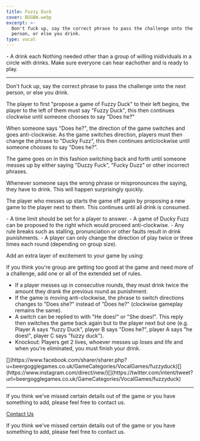 ```yaml
---
title: Fuzzy Duck
cover: BGGBW.webp
excerpt: >-
  Don't fuck up, say the correct phrase to pass the challenge onto the next
  person, or else you drink.
type: vocal
---
```



<GameHero
  cover="/BeerGoggleGames/images/BGGBW.webp"
  alt="Fuzzy Duck"
/>

<GameSection title="Equipment" icon="/BeerGoggleGames/images/liquor.webp">
-   A drink each
</GameSection>

<GameSection title="Setup" icon="/BeerGoggleGames/images/settings.webp">
Nothing needed other than a group of willing inidividuals in a circle with drinks. Make sure everyone can hear eachother and is ready to play.

* * *
</GameSection>

<GameSection title="Aim of the Game" icon="/BeerGoggleGames/images/target.webp">
<p>Don't fuck up, say the correct phrase to pass the challenge onto the next person, or else you drink.</p>
</GameSection>

<GameSection title="How to Play" icon="/BeerGoggleGames/images/question.webp">
The player to first "propose a game of Fuzzy Duck" to their left begins, the player to the left of them must say "Fuzzy Duck", this then continues clockwise until someone chooses to say "Does he?"

When someone says "Does he?", the direction of the game switches and goes anti-clockwise. As the game switches direction, players must then change the phrase to "Ducky Fuzz", this then continues anticlockwise until someone chooses to say "Does he?".

The game goes on in this fashion switching back and forth until someone messes up by either saying "Duzzy Fuck", "Fucky Duzz" or other incorrect phrases.

Whenever someone says the wrong phrase or mispronounces the saying, they have to drink. This will happen surprisingly quickly.

The player who messes up starts the game off again by proposing a new game to the player next to them. This continues until all drink is consumed.
</GameSection>

<GameSection title="Rules" icon="/BeerGoggleGames/images/rules.webp">
-   A time limit should be set for a player to answer.
-   A game of Ducky Fuzz can be proposed to the right which would proceed anti-clockwise.
-   Any rule breaks such as stalling, pronunciation or other faults result in drink punishments.
-   A player can only change the direction of play twice or three times each round (depending on group size).
</GameSection>

<GameSection title="Special Edition" icon="/BeerGoggleGames/images/special.webp">
<p>Add an extra layer of excitement to your game by using:</p>
</GameSection>

<GameSection title="**Fuzzy Duxtreme**" icon="/BeerGoggleGames/images/question.webp">
If you think you're group are getting too good at the game and need more of a challenge, add one or all of the extended set of rules.

-   If a player messes up in consecutive rounds, they must drink twice the amount they drank the previous round as punishment.
-   If the game is moving anti-clockwise, the phrase to switch directions changes to "Does she?" instead of "Does he?" (clockwise gameplay remains the same).
-   A switch can be replied to with "He does!" or "She does!". This reply then switches the game back again but to the player next but one (e.g. Player A says "fuzzy Duck", player B says "Does he?", player A says "he does!", player C says "fuzzy duck").
-   Knockout: Players get 2 lives, whoever messes up loses and life and when you're eliminated, you must finish your drink.
</GameSection>

<GameSection title="Share This Page" icon="/BeerGoggleGames/images/question.webp">
[](https://www.facebook.com/sharer/sharer.php?u=beergogglegames.co.uk/GameCategories/VocalGames/fuzzyduck)[](https://www.instagram.com/direct/new/)[](https://twitter.com/intent/tweet?url=beergogglegames.co.uk/GameCategories/VocalGames/fuzzyduck)

* * *
</GameSection>

<GameSection title="Feedback" icon="/BeerGoggleGames/images/question.webp">
If you think we've missed certain details out of the game or you have something to add, please feel free to contact us.

  
  
  
[Contact Us](contact)
</GameSection>

<ShareButtons title="Fuzzy Duck" />

<FeedbackCard>
<p>If you think we've missed certain details out of the game or you have something to add, please feel free to contact us.</p>
</FeedbackCard>
